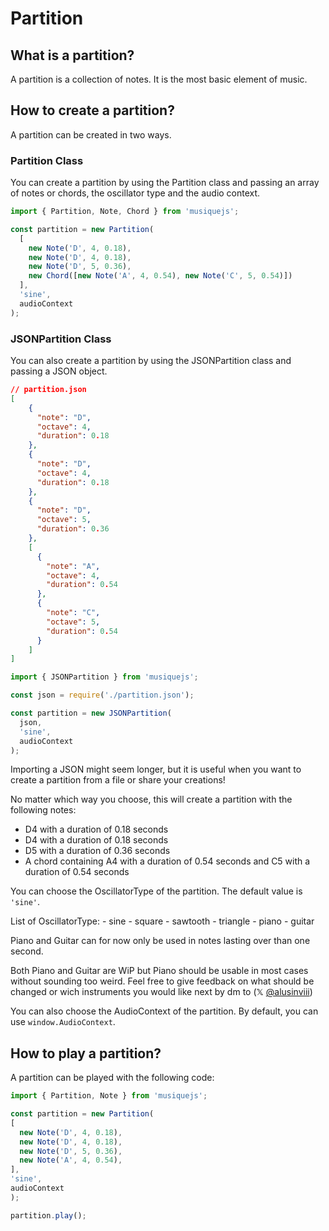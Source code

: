 # Partition

## What is a partition?

A partition is a collection of notes. It is the most basic element of music.

## How to create a partition?

A partition can be created in two ways.

### Partition Class

You can create a partition by using the Partition class and passing an array of notes or chords, the oscillator type and the audio context.

```javascript filename="index.js" {3-12} copy
import { Partition, Note, Chord } from 'musiquejs';

const partition = new Partition(
  [
    new Note('D', 4, 0.18),
    new Note('D', 4, 0.18),
    new Note('D', 5, 0.36),
    new Chord([new Note('A', 4, 0.54), new Note('C', 5, 0.54)])
  ],
  'sine',
  audioContext
);
```

### JSONPartition Class
You can also create a partition by using the JSONPartition class and passing a JSON object.
```json
// partition.json
[
    {
      "note": "D",
      "octave": 4,
      "duration": 0.18
    },
    {
      "note": "D",
      "octave": 4,
      "duration": 0.18
    },
    {
      "note": "D",
      "octave": 5,
      "duration": 0.36
    },
    [
      {
        "note": "A",
        "octave": 4,
        "duration": 0.54
      },
      {
        "note": "C",
        "octave": 5,
        "duration": 0.54
      }
    ]
]
```

```javascript filename="index.js" {5-12} copy
import { JSONPartition } from 'musiquejs';

const json = require('./partition.json');

const partition = new JSONPartition(
  json,
  'sine',
  audioContext
);
```
Importing a JSON might seem longer, but it is useful when you want to create a partition from a file or share your creations!

No matter which way you choose, this will create a partition with the following notes:

- D4 with a duration of 0.18 seconds
- D4 with a duration of 0.18 seconds
- D5 with a duration of 0.36 seconds
- A chord containing A4 with a duration of 0.54 seconds and C5 with a duration of 0.54 seconds

You can choose the OscillatorType of the partition. The default value is `'sine'`.

List of OscillatorType:
    - sine
    - square
    - sawtooth
    - triangle
    - piano
    - guitar


<Callout type="warning" emoji="⚠️">
Piano and Guitar can for now only be used in notes lasting over than one second.

Both Piano and Guitar are WiP but Piano should be usable in most cases without sounding too weird.
Feel free to give feedback on what should be changed or wich instruments you would like next by dm to (𝕏 [@alusinviii](https://twitter.com/alusinviii))
</Callout>

You can also choose the AudioContext of the partition.
By default, you can use `window.AudioContext`.

## How to play a partition?

A partition can be played with the following code:

```javascript filename="index.js" {14} copy
import { Partition, Note } from 'musiquejs';

const partition = new Partition(
[
  new Note('D', 4, 0.18),
  new Note('D', 4, 0.18),
  new Note('D', 5, 0.36),
  new Note('A', 4, 0.54),
],
'sine',
audioContext
);

partition.play();

```
